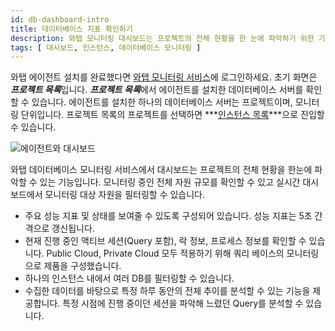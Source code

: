 ```yaml
---
id: db-dashboard-intro
title: 데이터베이스 지표 확인하기
description: 와탭 모니터링 대시보드는 프로젝트의 전체 현황을 한 눈에 파악하기 위한 기능을 제공합니다.
tags: [ 대시보드, 인스턴스, 데이터베이스 모니터링 ]
---
```


와탭 에이전트 설치를 완료했다면 [와탭 모니터링 서비스](https://service.whatap.io)에 로그인하세요. 초기 화면은 ***프로젝트 목록***입니다. ***프로젝트 목록***에서 에이전트를 설치한 데이터베이스 서버를 확인할 수 있습니다. 에이전트를 설치한 하나의 데이터베이스 서버는 프로젝트이며, 모니터링 단위입니다. 프로젝트 목록의 프로젝트를 선택하면 ***[인스턴스 목록](db-instance-list)***으로 진입할 수 있습니다.

![에이전트와 대시보드](/img/agent-dashboard.png)

와탭 데이터베이스 모니터링 서비스에서 대시보드는 프로젝트의 전체 현황을 한눈에 파악할 수 있는 기능입니다. 모니터링 중인 전체 자원 규모를 확인할 수 있고 실시간 대시보드에서 모니터링 대상 자원을 필터링할 수 있습니다.

* 주요 성능 지표 및 상태를 보여줄 수 있도록 구성되어 있습니다. 성능 지표는 5초 간격으로 갱신됩니다.
* 현재 진행 중인 액티브 세션(Query 포함), 락 정보, 프로세스 정보를 확인할 수 있습니다. Public Cloud, Private Cloud 모두 적용하기 위해 쿼리 베이스의 모니터링으로 제품을 구성했습니다.
* 하나의 인스턴스 내에서 여러 DB를 필터링할 수 있습니다.
* 수집한 데이터를 바탕으로 특정 하루 동안의 전체 추이를 분석할 수 있는 기능을 제공합니다. 특정 시점에 진행 중이던 세션을 파악해 느렸던 Query를 분석할 수 있습니다.